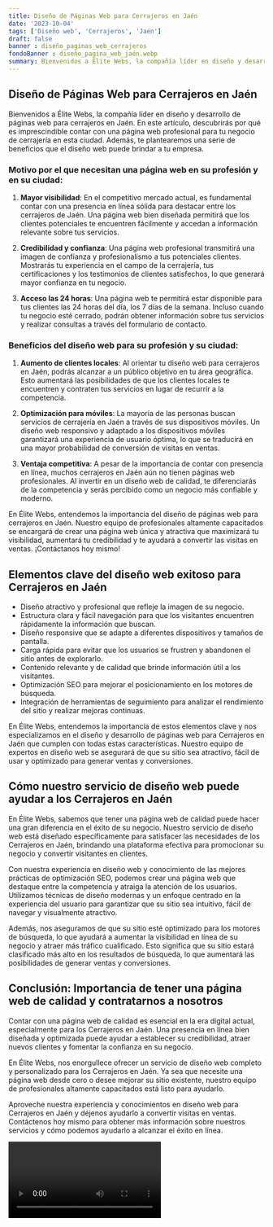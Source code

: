 ```yaml
---
title: Diseño de Páginas Web para Cerrajeros en Jaén
date: '2023-10-04'
tags: ['Diseño web', 'Cerrajeros', 'Jaén']
draft: false
banner : diseño_paginas_web_cerrajeros
fondoBanner : diseño_pagina_web_jaén.webp
summary: Bienvenidos a Élite Webs, la compañía líder en diseño y desarrollo de páginas web para cerrajeros en Jaén. En este artículo, descubrirás por qué es imprescindible contar con una página web profesional para tu negocio de cerrajería en esta ciudad. Además, te plantearemos una serie de beneficios que el diseño web puede brindar a tu empresa.
---
```


## Diseño de Páginas Web para Cerrajeros en Jaén

Bienvenidos a Élite Webs, la compañía líder en diseño y desarrollo de páginas web para cerrajeros en Jaén. En este artículo, descubrirás por qué es imprescindible contar con una página web profesional para tu negocio de cerrajería en esta ciudad. Además, te plantearemos una serie de beneficios que el diseño web puede brindar a tu empresa.

### Motivo por el que necesitan una página web en su profesión y en su ciudad:

1. **Mayor visibilidad**: En el competitivo mercado actual, es fundamental contar con una presencia en línea sólida para destacar entre los cerrajeros de Jaén. Una página web bien diseñada permitirá que los clientes potenciales te encuentren fácilmente y accedan a información relevante sobre tus servicios.

2. **Credibilidad y confianza**: Una página web profesional transmitirá una imagen de confianza y profesionalismo a tus potenciales clientes. Mostrarás tu experiencia en el campo de la cerrajería, tus certificaciones y los testimonios de clientes satisfechos, lo que generará mayor confianza en tu negocio.

3. **Acceso las 24 horas**: Una página web te permitirá estar disponible para tus clientes las 24 horas del día, los 7 días de la semana. Incluso cuando tu negocio esté cerrado, podrán obtener información sobre tus servicios y realizar consultas a través del formulario de contacto.

### Beneficios del diseño web para su profesión y su ciudad:

1. **Aumento de clientes locales**: Al orientar tu diseño web para cerrajeros en Jaén, podrás alcanzar a un público objetivo en tu área geográfica. Esto aumentará las posibilidades de que los clientes locales te encuentren y contraten tus servicios en lugar de recurrir a la competencia.

2. **Optimización para móviles**: La mayoría de las personas buscan servicios de cerrajería en Jaén a través de sus dispositivos móviles. Un diseño web responsivo y adaptado a los dispositivos móviles garantizará una experiencia de usuario óptima, lo que se traducirá en una mayor probabilidad de conversión de visitas en ventas.

3. **Ventaja competitiva**: A pesar de la importancia de contar con presencia en línea, muchos cerrajeros en Jaén aún no tienen páginas web profesionales. Al invertir en un diseño web de calidad, te diferenciarás de la competencia y serás percibido como un negocio más confiable y moderno.

En Élite Webs, entendemos la importancia del diseño de páginas web para cerrajeros en Jaén. Nuestro equipo de profesionales altamente capacitados se encargará de crear una página web única y atractiva que maximizará tu visibilidad, aumentará tu credibilidad y te ayudará a convertir las visitas en ventas. ¡Contáctanos hoy mismo!

<GifSeo />

<Cta />

## Elementos clave del diseño web exitoso para Cerrajeros en Jaén

- Diseño atractivo y profesional que refleje la imagen de su negocio.
- Estructura clara y fácil navegación para que los visitantes encuentren rápidamente la información que buscan.
- Diseño responsive que se adapte a diferentes dispositivos y tamaños de pantalla.
- Carga rápida para evitar que los usuarios se frustren y abandonen el sitio antes de explorarlo.
- Contenido relevante y de calidad que brinde información útil a los visitantes.
- Optimización SEO para mejorar el posicionamiento en los motores de búsqueda.
- Integración de herramientas de seguimiento para analizar el rendimiento del sitio y realizar mejoras continuas.

En Élite Webs, entendemos la importancia de estos elementos clave y nos especializamos en el diseño y desarrollo de páginas web para Cerrajeros en Jaén que cumplen con todas estas características. Nuestro equipo de expertos en diseño web se asegurará de que su sitio sea atractivo, fácil de usar y optimizado para generar ventas y conversiones.

## Cómo nuestro servicio de diseño web puede ayudar a los Cerrajeros en Jaén

En Élite Webs, sabemos que tener una página web de calidad puede hacer una gran diferencia en el éxito de su negocio. Nuestro servicio de diseño web está diseñado específicamente para satisfacer las necesidades de los Cerrajeros en Jaén, brindando una plataforma efectiva para promocionar su negocio y convertir visitantes en clientes.

Con nuestra experiencia en diseño web y conocimiento de las mejores prácticas de optimización SEO, podemos crear una página web que destaque entre la competencia y atraiga la atención de los usuarios. Utilizamos técnicas de diseño modernas y un enfoque centrado en la experiencia del usuario para garantizar que su sitio sea intuitivo, fácil de navegar y visualmente atractivo.

Además, nos aseguramos de que su sitio esté optimizado para los motores de búsqueda, lo que ayudará a aumentar la visibilidad en línea de su negocio y atraer más tráfico cualificado. Esto significa que su sitio estará clasificado más alto en los resultados de búsqueda, lo que aumentará las posibilidades de generar ventas y conversiones.

## Conclusión: Importancia de tener una página web de calidad y contratarnos a nosotros

Contar con una página web de calidad es esencial en la era digital actual, especialmente para los Cerrajeros en Jaén. Una presencia en línea bien diseñada y optimizada puede ayudar a establecer su credibilidad, atraer nuevos clientes y fomentar la confianza en su negocio.

En Élite Webs, nos enorgullece ofrecer un servicio de diseño web completo y personalizado para los Cerrajeros en Jaén. Ya sea que necesite una página web desde cero o desee mejorar su sitio existente, nuestro equipo de profesionales altamente capacitados está listo para ayudarlo.

Aproveche nuestra experiencia y conocimientos en diseño web para Cerrajeros en Jaén y déjenos ayudarlo a convertir visitas en ventas. Contáctenos hoy mismo para obtener más información sobre nuestros servicios y cómo podemos ayudarlo a alcanzar el éxito en línea.

<Video />

<CtaBot job='Cerrajeros' city='Jaén'/>

<Gmaps query='Jaén+españa+maps' />